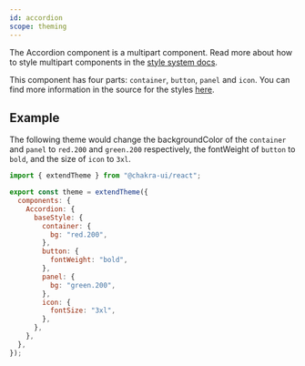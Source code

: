 ```yaml
---
id: accordion
scope: theming
---
```


The Accordion component is a multipart component. Read more about how to style
multipart components in the
[style system docs](/docs/styled-system/component-style#styling-multipart-components).

This component has four parts: `container`, `button`, `panel` and `icon`. You can find
more information in the source for the styles
[here](https://github.com/chakra-ui/chakra-ui/blob/main/packages/components/theme/src/components/accordion.ts).

## Example

The following theme would change the backgroundColor of the `container` and `panel` to `red.200` and `green.200` respectively, the fontWeight of `button` to `bold`, and the size of `icon` to `3xl`.

```jsx live=false
import { extendTheme } from "@chakra-ui/react";

export const theme = extendTheme({
  components: {
    Accordion: {
      baseStyle: {
        container: {
          bg: "red.200",
        },
        button: {
          fontWeight: "bold",
        },
        panel: {
          bg: "green.200",
        },
        icon: {
          fontSize: "3xl",
        },
      },
    },
  },
});
```
